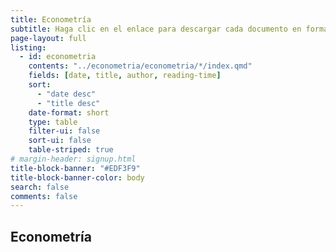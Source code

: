 ```yaml
---
title: Econometría
subtitle: Haga clic en el enlace para descargar cada documento en formato pdf.
page-layout: full
listing:
  - id: econometria
    contents: "../econometria/econometria/*/index.qmd"
    fields: [date, title, author, reading-time]
    sort: 
      - "date desc"
      - "title desc"
    date-format: short
    type: table
    filter-ui: false
    sort-ui: false
    table-striped: true
# margin-header: signup.html
title-block-banner: "#EDF3F9"
title-block-banner-color: body
search: false
comments: false
---
```


## Econometría

::: {#econometria}
:::
